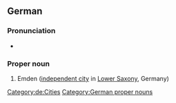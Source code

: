 ==German==
{{wikipedia}}
{{wikipedia|lang=de}}

===Pronunciation===
* {{audio|De-Emden.ogg|Audio|lang=de}}

===Proper noun===
{{head|de|proper nouns}}
# Emden ([[independent city]] in [[Lower Saxony]], Germany)
[[Category:de:Cities]]
[[Category:German proper nouns]]
